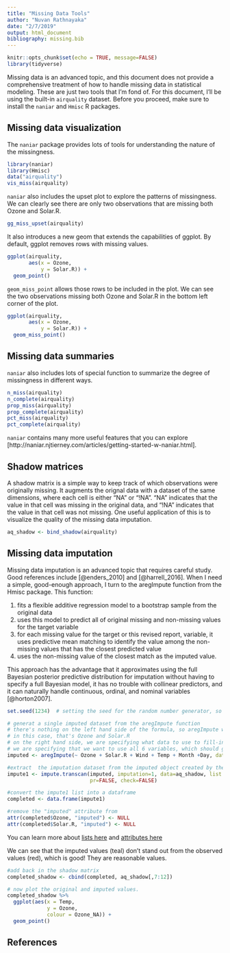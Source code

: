 ```yaml
---
title: "Missing Data Tools"
author: "Nuvan Rathnayaka"
date: "2/7/2019"
output: html_document
bibliography: missing.bib
---
```


```r
knitr::opts_chunk$set(echo = TRUE, message=FALSE)
library(tidyverse)

```

Missing data is an advanced topic, and this document does not provide a comprehensive treatment of how to handle missing data in statistical modeling. These are just two tools that I'm fond of. For this document, I'll be using the built-in `airquality` dataset. Before you proceed, make sure to install the `naniar` and `Hmisc` R packages.

## Missing data visualization

The `naniar` package provides lots of tools for understanding the nature of the missingness.

```r
library(naniar)
library(Hmisc)
data("airquality")
vis_miss(airquality)
```

`naniar` also includes the upset plot to explore the patterns of missingness. We can clearly see there are only two observations that are missing both Ozone and Solar.R.

```r
gg_miss_upset(airquality)
```

It also introduces a new geom that extends the capabilities of ggplot. By default, ggplot removes rows with missing values.

```r
ggplot(airquality,
       aes(x = Ozone,
           y = Solar.R)) +
  geom_point()
```

`geom_miss_point` allows those rows to be included in the plot. We can see the two observations missing both Ozone and Solar.R in the bottom left corner of the plot.

```r
ggplot(airquality,
       aes(x = Ozone,
           y = Solar.R)) +
  geom_miss_point()
```

## Missing data summaries

`naniar` also includes lots of special function to summarize the degree of missingness in different ways.

```r

n_miss(airquality)
n_complete(airquality)
prop_miss(airquality)
prop_complete(airquality)
pct_miss(airquality)
pct_complete(airquality)
```

`naniar` contains many more useful features that you can explore [http://naniar.njtierney.com/articles/getting-started-w-naniar.html].

## Shadow matrices

A shadow matrix is a simple way to keep track of which observations were originally missing. It augments the orignal data with a dataset of the same dimensions, where each cell is either "NA" or "!NA". "NA" indicates that the value in that cell was missing in the original data, and "!NA" indicates that the value in that cell was not missing. One useful application of this is to visualize the quality of the missing data imputation.

```r
aq_shadow <- bind_shadow(airquality)
```

## Missing data imputation

Missing data imputation is an advanced topic that requires careful study. Good references include [@enders_2010] and [@harrell_2016]. When I need a simple, good-enough approach, I turn to the aregImpute function from the Hmisc package. This function:

1) fits a flexible additive regression model to a bootstrap sample from the original data 
2) uses this model to predict all of original missing and non-missing values for the target variable 
3) for each missing value for the target or this revised report, variable, it uses predictive mean matching to identify the value among the non-missing values that has the closest predicted value 
4) uses the non-missing value of the closest match as the imputed value. 

This approach has the advantage that it approximates using the full Bayesian posterior predictive distribution for imputation without having to specify a full Bayesian model, it has no trouble with collinear predictors, and it can naturally handle continuous, ordinal, and nominal variables [@horton2007].

```r
set.seed(1234)  # setting the seed for the random number generator, so the results are reproducible.

# generat a single imputed dataset from the aregImpute function
# there's nothing on the left hand side of the formula, so aregImpute will fill-in all columns with missing
# in this case, that's Ozone and Solar.R
# on the right hand side, we are specifying what data to use to fill-in the missing values.
# we are specifying that we want to use all 6 variables, which should give us the most information.
imputed <- aregImpute(~ Ozone + Solar.R + Wind + Temp + Month +Day, data = aq_shadow, nk = 0, n.impute=1)

#extract  the imputation dataset from the imputed object created by the aregImpute object
impute1 <- impute.transcan(imputed, imputation=1, data=aq_shadow, list.out=TRUE,
                           pr=FALSE, check=FALSE)

#convert the impute1 list into a dataframe
completed <- data.frame(impute1)

#remove the "imputed" attribute from 
attr(completed$Ozone, "imputed") <- NULL
attr(completed$Solar.R, "imputed") <- NULL


```
You can learn more about [lists here](http://adv-r.had.co.nz/Data-structures.html) and [attributes here](http://adv-r.had.co.nz/Data-structures.html#attributes)


We can see that the imputed values (teal) don't stand out from the observed values (red), which is good! They are reasonable values. 

```r
#add back in the shadow matrix
completed_shadow <- cbind(completed, aq_shadow[,7:12])

# now plot the original and imputed values.
completed_shadow %>%
  ggplot(aes(x = Temp,
             y = Ozone,
             colour = Ozone_NA)) + 
  geom_point()
```

## References